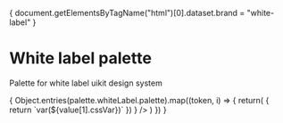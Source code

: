 


<Meta title="Design System/Palette/White Label" />

{
document.getElementsByTagName("html")[0].dataset.brand = "white-label"
}

# White label palette

Palette for white label uikit design system

<Canvas>
    <ColorPalette>
    {
    Object.entries(palette.whiteLabel.palette).map((token, i) => {
        return(
            <ColorItem
                key={i}
                title={`${token[0]} color`}
                colors={
                    Object.entries(token[1]).map((value) => {
                        return `var(${value[1].cssVar})`
                    })
                }
            />
            )
        })
    }
    </ColorPalette>

</Canvas>
